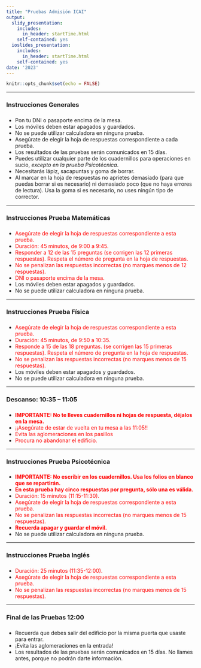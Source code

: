 ```yaml
---
title: "Pruebas Admisión ICAI"
output:
  slidy_presentation: 
    includes:
      in_header: startTime.html
    self-contained: yes
  ioslides_presentation:
    includes:
      in_header: startTime.html
    self-contained: yes
date: '2023'
---
```


```r
knitr::opts_chunk$set(echo = FALSE)
```

---

### Instrucciones Generales

<h3><div id="txt1"></div></h3>

 + Pon tu DNI o pasaporte encima de la mesa.
 + Los móviles deben estar apagados y guardados. 
 + No se puede utilizar calculadora en ninguna prueba.
 + Asegúrate de elegir la hoja de respuestas correspondiente a cada prueba.
 + Los resultados de las pruebas serán comunicados en 15 días.
 + Puedes utilizar cualquier parte de los cuadernillos para operaciones en sucio, *excepto en la prueba Psicotécnica*.
 + Necesitarás lápiz, sacapuntas y goma de borrar.
 + Al marcar en la hoja de respuestas no aprietes demasiado (para que puedas borrar si es necesario) ni demasiado poco (que no haya errores de lectura). Usa la goma si es necesario, no uses ningún tipo de corrector.


---

### Instrucciones Prueba Matemáticas

<h3><div id="txt2"></div></h3>


 + <span style = "color:red"> Asegúrate de elegir la hoja de respuestas correspondiente a esta prueba.</span>
 + <span style = "color:red"> Duración: 45 minutos, de 9:00 a 9:45. </span>
 + <span style = "color:red"> Responder a 12 de las 15 preguntas (se corrigen las 12 primeras respuestas). Respeta el número de pregunta en la hoja de respuestas. </span>
 + <span style = "color:red"> No se penalizan las respuestas incorrectas (no marques menos de 12 respuestas).</span>
 + <span style = "color:red"> DNI o pasaporte encima de la mesa.</span>
 + Los móviles deben estar apagados y guardados.
 + No se puede utilizar calculadora en ninguna prueba.

<!-- ##################################################################################################################### --> 
<!-- ##################################################################################################################### --> 
<!-- ##################################################################################################################### --> 

---

### Instrucciones Prueba Física

<h3><div id="txt3"></div></h3>

 + <span style = "color:red"> Asegúrate de elegir la hoja de respuestas correspondiente a esta prueba.</span>
 + <span style = "color:red"> Duración: 45 minutos, de 9:50 a 10:35. </span>
 + <span style = "color:red"> Responde a 15 de las 18 preguntas. (se corrigen las 15 primeras respuestas). Respeta el número de pregunta en la hoja de respuestas. </span>
 + <span style = "color:red"> No se penalizan las respuestas incorrectas (no marques menos de 15 respuestas).</span>
 + Los móviles deben estar apagados y guardados.
 + No se puede utilizar calculadora en ninguna prueba.

<!-- ##################################################################################################################### --> 
<!-- ##################################################################################################################### --> 
<!-- ##################################################################################################################### --> 


---

### Descanso: 10:35 – 11:05

<h3><div id="txt4"></div></h3>

 + <span style = "color:red"><b>IMPORTANTE: No te lleves cuadernillos ni hojas de respuesta, déjalos en la mesa.</b></span>
 + <span style = "color:red"> ¡¡Asegúrate de estar de vuelta en tu mesa a las 11:05!!</span>
 + <span style = "color:red"> Evita las aglomeraciones en los pasillos</span>
 + <span style = "color:red"> Procura no abandonar el edificio. </span>

---

### Instrucciones Prueba Psicotécnica

<h3><div id="txt5"></div></h3>

 + <span style = "color:red"><b>IMPORTANTE: No escribir en los cuadernillos. Usa los folios en blanco que se repartirán.</b></span>
 + <span style = "color:red"><b>En esta prueba hay cinco respuestas por pregunta, sólo una es válida.</b></span>
 + <span style = "color:red"> Duración: 15 minutos (11:15-11:30). </span>
 + <span style = "color:red"> Asegúrate de elegir la hoja de respuestas correspondiente a esta prueba.</span>
 <!-- + <span style = "color:red"> Responde a 15 de las 18 preguntas. (se corrigen las 15 primeras respuestas). Respeta el número de pregunta en la hoja de respuestas. </span> -->
 + <span style = "color:red"> No se penalizan las respuestas incorrectas (no marques menos de 15 respuestas).</span>
 + <span style = "color:red"><b>Recuerda apagar y guardar el móvil.</b></span>
 + No se puede utilizar calculadora en ninguna prueba.

---

### Instrucciones Prueba Inglés

<h3><div id="txt6"></div></h3>

 + <span style = "color:red"> Duración: 25 minutos (11:35-12:00). </span>
 + <span style = "color:red"> Asegúrate de elegir la hoja de respuestas correspondiente a esta prueba.</span>
 + <span style = "color:red"> No se penalizan las respuestas incorrectas (no marques menos de 15 respuestas).</span>
 
 


---

### Final de las Pruebas 12:00

<h3><div id="txt7"></div></h3>

 + Recuerda que debes salir del edificio por la misma puerta que usaste para entrar.
 + ¡Evita las aglomeraciones en la entrada!
 + Los resultados de las pruebas serán comunicados en 15 días. No llames antes, porque no podrán darte información.

